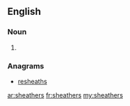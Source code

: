 ==English==

===Noun===
{{infl|en|noun}}

# {{plural of|sheather}}

===Anagrams===
* [[resheaths#English|resheaths]]

[[ar:sheathers]]
[[fr:sheathers]]
[[my:sheathers]]